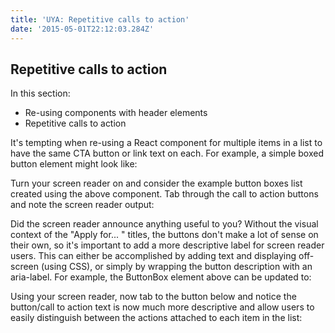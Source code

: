 ```yaml
---
title: 'UYA: Repetitive calls to action'
date: '2015-05-01T22:12:03.284Z'
---
```


## Repetitive calls to action

In this section:

- Re-using components with header elements
- Repetitive calls to action

It's tempting when re-using a React component for multiple items in a list to have the same CTA button or link text on each. For example, a simple boxed button element might look like:

<Gist url="https://gist.github.com/aitchiss/91321e638c575991fc4eeb5b7e9ea3c0" />

Turn your screen reader on and consider the example button boxes list created using the above component. Tab through the call to
action buttons and note the screen reader output:

<div className="repetitive-buttons-wrapper">
  <ButtonBox description="Apply for a loan" buttonText="Find out more" />
  <ButtonBox
    description="Apply for a savings account"
    buttonText="Find out more"
  />
</div>

Did the screen reader announce anything useful to you? Without the
visual context of the "Apply for... " titles, the buttons don't make
a lot of sense on their own, so it's important to add a more
descriptive label for screen reader users. This can either be
accomplished by adding text and displaying off-screen (using CSS),
or simply by wrapping the button description with an aria-label. For example, the ButtonBox element above can be updated to:

<Gist url="https://gist.github.com/aitchiss/5bc564d142a0b9c13f7ce4f013a7c30e" />

Using your screen reader, now tab to the button below and notice the button/call to action text is now much more descriptive and allow users to easily distinguish between the actions attached to each item in the list:

<ButtonBox
  description="Apply for a savings account - accessibly!"
  buttonAriaLabel="Find out more about savings accounts"
  buttonText="Find out more"
/>
